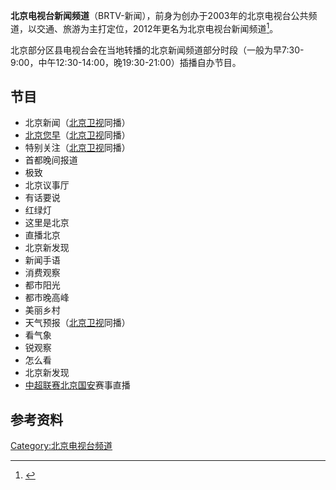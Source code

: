 {{inappropriate tone|time=2014-12-17T15:56:57+00:00}}
{{refimprove|time=2014-12-17T15:56:57+00:00}}
{{頻道資訊
| 頻道名稱         = 北京电视台新闻频道<br>BRTV-新闻
| 所屬國家         = {{PRC}}
| 總部所在         = [[北京市|北京市]]朝阳区CBD核心区建国路98号（2009年4月1日之后）<br>北京市海淀区西三环北路（之前）
| 播放地區         = [[北京市|北京市]]
| 開播日期         = 
| 停播日期         = 
| 收視率           = 
| 收視率調查時間   = 
| 收視率資料來源   = 
| 頻道口號         = 
| 視頻格式         = [[標準畫質電視|SDTV]]（[[576i|576i]] [[縱橫比_(圖像)|16:9]]）<br/>[[高清晰度電視|HDTV]]（[[1080i|1080i]] [[縱橫比_(圖像)|16:9]]）
| 音頻格式         = [[單聲道|單聲道]]（[[標清|標清]]）<br/>[[立體聲|立體聲]]/[[杜比數字|環繞聲]]（[[高清|高清]]）
| 擁有者           = [[北京电视台|北京电视台]]
| 持股者           = 
| 前頻道名稱       = '''北京电视台九套'''<br>'''北京电视台公共频道'''<br>'''北京电视台公共·新闻频道'''
| 被取代名稱       = 
| 集團同類頻道     = 
| 重播服務頻道     = 
| 頻道官方網站     = https://web.archive.org/web/20150124092132/http://tv.brtn.cn/news/ 
| 無線電視供應商01 = 地面数字电视
| 無線電視頻道數01 = DS-14频道（482Mhz，高清）
| 有線電視供應商01 = [[歌华有线|歌华有线]]
| 有線電視頻道數01 = 29频道
}}
'''北京电视台新闻频道'''（BRTV-新闻），前身为创办于2003年的北京电视台公共频道，以交通、旅游为主打定位，2012年更名为北京电视台新闻频道<ref>{{Cite web |url=http://www.haoqiu365.com/3/btv9.html |title=北京新闻频道在线直播 |publisher=66直播网 |accessdate=2014-12-17 |archive-date=2014-12-17 |archive-url=https://web.archive.org/web/20141217124425/http://www.haoqiu365.com/3/btv9.html |dead-url=no }}</ref>。

北京部分区县电视台会在当地转播的北京新闻频道部分时段（一般为早7:30-9:00，中午12:30-14:00，晚19:30-21:00）插播自办节目。

== 节目 ==
*北京新闻（[[北京卫视|北京卫视]]同播）
*[[北京您早|北京您早]]（[[北京卫视|北京卫视]]同播）
*特别关注（[[北京卫视|北京卫视]]同播）
*首都晚间报道
*极致
*北京议事厅
*有话要说
*红绿灯
*这里是北京
*直播北京
*北京新发现
*新闻手语
*消费观察
*都市阳光
*都市晚高峰
*美丽乡村
*天气预报（[[北京卫视|北京卫视]]同播）
*看气象
*锐观察
*怎么看
*北京新发现
*[[中超联赛|中超联赛]][[北京国安|北京国安]]赛事直播

==参考资料==
{{reflist}}
{{北京电视台}}
{{电视小作品}}

[[Category:北京电视台频道|Category:北京电视台频道]]